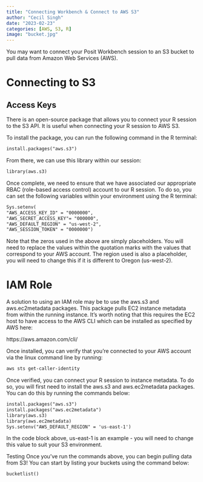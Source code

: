 ```yaml
---
title: "Connecting Workbench & Connect to AWS S3"
author: "Cecil Singh"
date: "2023-02-23"
categories: [AWS, S3, R]
image: "bucket.jpg"
---
```


You may want to connect your Posit Workbench session to an S3 bucket to pull data from Amazon Web Services (AWS). 

# Connecting to S3
## Access Keys
There is an open-source package that allows you to connect your R session to the S3 API. It is useful when connecting your R session to AWS S3.

To install the package, you can run the following command in the R terminal:
```default
install.packages("aws.s3")
```

From there, we can use this library within our session:

```default
library(aws.s3)
```

Once complete, we need to ensure that we have associated our appropriate RBAC (role-based access control) account to our R session. To do so, you can set the following variables within your environment using the R terminal:

```default
Sys.setenv(
"AWS_ACCESS_KEY_ID" = "0000000",
"AWS_SECRET_ACCESS_KEY"= "000000",
"AWS_DEFAULT_REGION" = "us-west-2",
"AWS_SESSION_TOKEN" = "0000000")
```

Note that the zeros used in the above are simply placeholders. You will need to replace the values within the quotation marks with the values that correspond to your AWS account. The region used is also a placeholder, you will need to change this if it is different to Oregon (us-west-2).

# IAM Role
A solution to using an IAM role may be to use the aws.s3 and aws.ec2metadata packages. This package pulls EC2 instance metadata from within the running instance. It's worth noting that this requires the EC2 host to have access to the AWS CLI which can be installed as specified by AWS here:

https://aws.amazon.com/cli/


Once installed, you can verify that you're connected to your AWS account via the linux command line by running:

```default
aws sts get-caller-identity
```

Once verified, you can connect your R session to instance metadata. To do so, you will first need to install the aws.s3 and aws.ec2metadata packages. You can do this by running the commands below:

```default
install.packages("aws.s3")
install.packages("aws.ec2metadata")
library(aws.s3)
library(aws.ec2metadata)
Sys.setenv("AWS_DEFAULT_REGION" = 'us-east-1')
```

In the code block above, us-east-1 is an example - you will need to change this value to suit your S3 environment.

Testing
Once you've run the commands above, you can begin pulling data from S3! You can start by listing your buckets using the command below:

```default
bucketlist()
```
